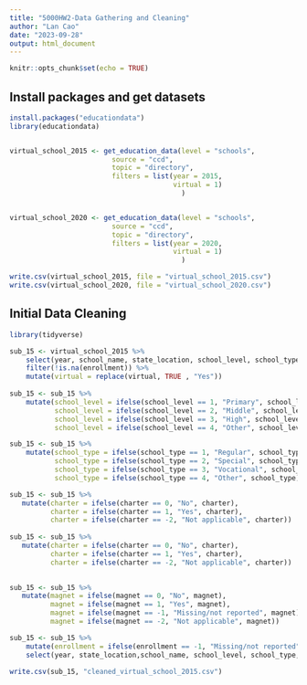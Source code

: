 ```yaml
---
title: "5000HW2-Data Gathering and Cleaning"
author: "Lan Cao"
date: "2023-09-28"
output: html_document
---
```


```r
knitr::opts_chunk$set(echo = TRUE)
```

## Install packages and get datasets

```r
install.packages("educationdata")
library(educationdata)


virtual_school_2015 <- get_education_data(level = "schools",
                         source = "ccd",
                         topic = "directory",
                         filters = list(year = 2015,
                                        virtual = 1)
                                          )


virtual_school_2020 <- get_education_data(level = "schools",
                         source = "ccd",
                         topic = "directory",
                         filters = list(year = 2020,
                                        virtual = 1)
                                          )

write.csv(virtual_school_2015, file = "virtual_school_2015.csv")
write.csv(virtual_school_2020, file = "virtual_school_2020.csv")

```

## Initial Data Cleaning

```r
library(tidyverse)

sub_15 <- virtual_school_2015 %>% 
    select(year, school_name, state_location, school_level, school_type, charter, magnet, virtual, enrollment) %>% 
    filter(!is.na(enrollment)) %>%
    mutate(virtual = replace(virtual, TRUE , "Yes"))
 
sub_15 <- sub_15 %>% 
    mutate(school_level = ifelse(school_level == 1, "Primary", school_level),
           school_level = ifelse(school_level == 2, "Middle", school_level),
           school_level = ifelse(school_level == 3, "High", school_level),
           school_level = ifelse(school_level == 4, "Other", school_level))

sub_15 <- sub_15 %>%
    mutate(school_type = ifelse(school_type == 1, "Regular", school_type),
           school_type = ifelse(school_type == 2, "Special", school_type),
           school_type = ifelse(school_type == 3, "Vocational", school_type),
           school_type = ifelse(school_type == 4, "Other", school_type))

sub_15 <- sub_15 %>%
   mutate(charter = ifelse(charter == 0, "No", charter),
          charter = ifelse(charter == 1, "Yes", charter),
          charter = ifelse(charter == -2, "Not applicable", charter))
  
sub_15 <- sub_15 %>%
   mutate(charter = ifelse(charter == 0, "No", charter),
          charter = ifelse(charter == 1, "Yes", charter),
          charter = ifelse(charter == -2, "Not applicable", charter))  
  

sub_15 <- sub_15 %>%
   mutate(magnet = ifelse(magnet == 0, "No", magnet),
          magnet = ifelse(magnet == 1, "Yes", magnet),
          magnet = ifelse(magnet == -1, "Missing/not reported", magnet),
          magnet = ifelse(magnet == -2, "Not applicable", magnet)) 

sub_15 <- sub_15 %>% 
    mutate(enrollment = ifelse(enrollment == -1, "Missing/not reported", enrollment)) %>%
    select(year, state_location,school_name, school_level, school_type, enrollment, charter, magnet,virtual)

write.csv(sub_15, "cleaned_virtual_school_2015.csv")



```


